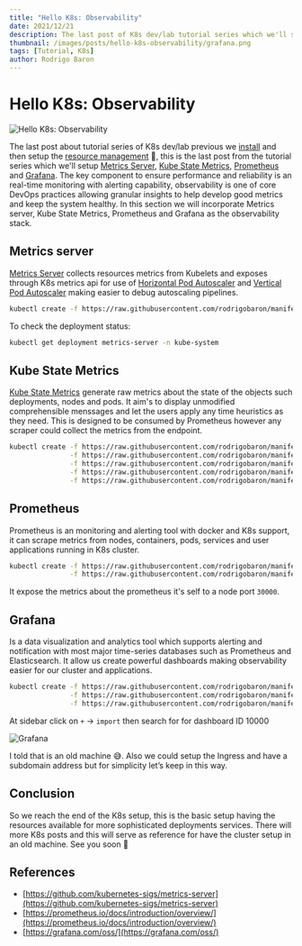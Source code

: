 ```yaml
---
title: "Hello K8s: Observability"
date: 2021/12/21
description: The last post of K8s dev/lab tutorial series which we'll setup Metrics Server, Kube State Metrics, Prometheus and Grafana.
thumbnail: /images/posts/hello-k8s-observability/grafana.png
tags: [Tutorial, K8s]
author: Rodrigo Baron
---
```


# Hello K8s: Observability

![Hello K8s: Observability](/images/posts/hello-k8s-install/thumbnail.png)

The last post about tutorial series of K8s dev/lab previous we [install](/posts/hello-k8s-install) and then setup the [resource management](/posts/hello-k8s-resource-management) 💪, this is the last post from the tutorial series which we'll setup [Metrics Server](#metrics-server), [Kube State Metrics](#kube-state-metrics), [Prometheus](#prometheus) and [Grafana](#grafana). The key component to ensure performance and reliability is an real-time monitoring with alerting capability, observability is one of core DevOps practices allowing granular insights to help develop good metrics and keep the system healthy. In this section we will incorporate Metrics server, Kube State Metrics, Prometheus and Grafana as the observability stack.

## Metrics server

[Metrics Server]([https://github.com/kubernetes-sigs/metrics-server](https://github.com/kubernetes-sigs/metrics-server)) collects resources metrics from Kubelets and exposes through K8s metrics api for use of [Horizontal Pod Autoscaler]([https://kubernetes.io/docs/tasks/run-application/horizontal-pod-autoscale/](https://kubernetes.io/docs/tasks/run-application/horizontal-pod-autoscale/)) and [Vertical Pod Autoscaler]([https://github.com/kubernetes/autoscaler/tree/master/vertical-pod-autoscaler/](https://github.com/kubernetes/autoscaler/tree/master/vertical-pod-autoscaler/)) making easier to debug autoscaling pipelines.

```bash
kubectl create -f https://raw.githubusercontent.com/rodrigobaron/manifests/main/metrics-server/components.yaml
```

To check the deployment status:

```bash
kubectl get deployment metrics-server -n kube-system
```

## Kube State Metrics

[Kube State Metrics]([https://github.com/kubernetes/kube-state-metrics](https://github.com/kubernetes/kube-state-metrics)) generate raw metrics about the state of the objects such deployments, nodes and pods. It aim's to display unmodified comprehensible menssages and let the users apply any time heuristics as they need. This is designed to be consumed by Prometheus however any scraper could collect the metrics from the endpoint.

```bash
kubectl create -f https://raw.githubusercontent.com/rodrigobaron/manifests/main/kube-state-metrics/cluster-role-binding.yaml \
               -f https://raw.githubusercontent.com/rodrigobaron/manifests/main/kube-state-metrics/cluster-role.yaml \
               -f https://raw.githubusercontent.com/rodrigobaron/manifests/main/kube-state-metrics/deployment.yaml \
               -f https://raw.githubusercontent.com/rodrigobaron/manifests/main/kube-state-metrics/service-account.yaml \
               -f https://raw.githubusercontent.com/rodrigobaron/manifests/main/kube-state-metrics/service.yaml
```

## Prometheus

Prometheus is an monitoring and alerting tool with docker and K8s support, it can scrape metrics from nodes, containers, pods, services and user applications running in K8s cluster. 

```bash
kubectl create -f https://raw.githubusercontent.com/rodrigobaron/manifests/main/prometheus/00-namespace.yaml \
               -f https://raw.githubusercontent.com/rodrigobaron/manifests/main/prometheus/deployment.yml
```

It expose the metrics about the prometheus it's self to a node port `30000`.

## Grafana

Is a data visualization and analytics tool which supports alerting and notification with most major time-series databases such as Prometheus and Elasticsearch. It allow us create powerful dashboards making observability easier for our cluster and applications.

```bash
kubectl create -f https://raw.githubusercontent.com/rodrigobaron/manifests/main/grafana/configmap.yaml \
               -f https://raw.githubusercontent.com/rodrigobaron/manifests/main/grafana/deployment.yaml \
               -f https://raw.githubusercontent.com/rodrigobaron/manifests/main/grafana/service.yaml
```

At sidebar click on `+` → `import` then search for for dashboard ID 10000

![Grafana](/images/posts/hello-k8s-observability/grafana.png)

I told that is an old machine 😅. Also we could setup the Ingress and have a subdomain address but for simplicity let’s keep in this way.

## Conclusion

So we reach the end of the K8s setup, this is the basic setup having the resources available for more sophisticated deployments services. There will more K8s posts and this will serve as reference for have the cluster setup in an old machine. See you soon 👋

## References

- [https://github.com/kubernetes-sigs/metrics-server](https://github.com/kubernetes-sigs/metrics-server)
- [https://prometheus.io/docs/introduction/overview/](https://prometheus.io/docs/introduction/overview/)
- [https://grafana.com/oss/](https://grafana.com/oss/)